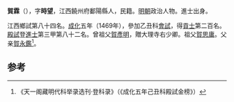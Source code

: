 '''賀霖'''（{{bd|1441年||？}}），字'''時望'''，江西饒州府鄱陽縣人，民籍。[[明朝|明朝]]政治人物。進士出身。

江西鄉試第八十四名。[[成化|成化]]五年（1469年），參加乙丑科[[會試|會試]]，得[[貢士|貢士]]第二百名。[[殿試|殿試]]登[[進士|進士]]第三甲第八十二名。曾祖父[[賀彥明|賀彥明]]，贈大理寺右少卿。祖父[[賀思庸|賀思庸]]。父亲[[賀永鑑|賀永鑑]]<ref>《天一阁藏明代科举录选刊·登科录》（《成化五年己丑科殿試金榜》）</ref>。

==参考==
{{reflist}}
{{明朝人物小作品}}
{{成化五年己丑科殿試金榜}}